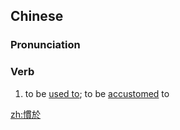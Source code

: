 ==Chinese==
{{zh-forms|s=惯于}}

===Pronunciation===
{{zh-pron
|m=guànyú
|cat=v
}}

===Verb===
{{zh-verb}}

# to be [[used to]]; to be [[accustomed]] to

[[zh:慣於]]